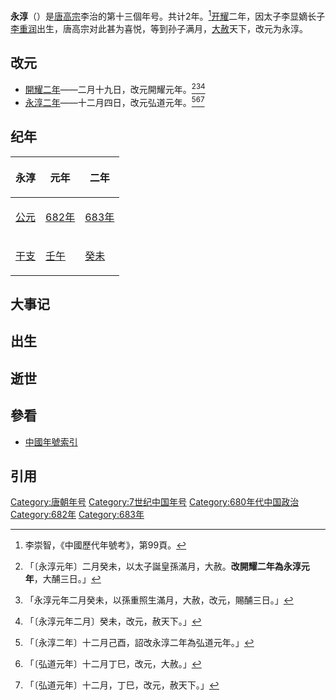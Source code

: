 {{Eranamebox|年号=永淳
|起讫时间= 682年二月－683年十二月
|政权= 唐朝
|帝王= 高宗李治
|历时= 2年
|timeline= <timeline>
ImageSize  = width:200 height:50
PlotArea   = width:180 height:30 left:10 bottom:20
TimeAxis   = orientation:horizontal
DateFormat = yyyy
Period    = from:618 till:907
AlignBars  = early
ScaleMajor = increment:54 start:618
Colors =
  id:canvas value:rgb(1,1,0.85)
BackgroundColors = canvas:canvas
PlotData =
  width:15 color:black
  bar:era from:start till:end
  bar:era from:650 till:683 color:red
  bar:era from:682 till:683 color:blue
</timeline>
|说明= {{fontcolor|blue|永淳}}在唐朝和{{fontcolor|red|唐高宗李治}}时期的位置。 
}}
'''永淳'''（{{kj|682年|二月|683年|十二月}}）是[[唐高宗|唐高宗]]李治的第十三個年号。共计2年。<ref>李崇智，《中國歷代年號考》，第99頁。</ref>[[开耀|开耀]]二年，因太子李显嫡长子[[李重润|李重润]]出生，唐高宗对此甚为喜悦，等到孙子满月，[[大赦|大赦]]天下，改元为永淳。

==改元==
*[[682年|開耀二年]]——二月十九日，改元開耀元年。<ref>{{cite wikisource|title=舊唐書本紀第五高宗下|last=劉昫|wslink=zh:舊唐書/卷5}}「〔永淳元年〕二月癸未，以太子誕皇孫滿月，大赦。'''改開耀二年為永淳元年'''，大酺三日。」</ref><ref>{{cite wikisource|title=新唐書本紀第三高宗|last=歐陽脩|wslink=zh:新唐書/卷003}}「永淳元年二月癸未，以孫重照生滿月，大赦，改元，賜酺三日。」</ref><ref>{{cite wikisource|title=資治通鑑唐紀十九|last=司馬光 |wslink=zh:資治通鑒 (胡三省音注)/卷203}}「〔永淳元年二月〕癸未，改元，赦天下。」</ref>
*[[683年|永淳二年]]——十二月四日，改元弘道元年。<ref>{{cite wikisource|title=舊唐書本紀第五高宗下|last=劉昫|wslink=zh:舊唐書/卷5}}「〔永淳二年〕十二月己酉，詔改永淳二年為弘道元年。」</ref><ref>{{cite wikisource|title=新唐書本紀第三高宗|last=歐陽脩|wslink=zh:新唐書/卷003}}「〔弘道元年〕十二月丁巳，改元，大赦。」</ref><ref>{{cite wikisource|title=資治通鑑唐紀十九|last=司馬光 |wslink=zh:資治通鑒 (胡三省音注)/卷203}}「〔弘道元年〕十二月，丁巳，改元，赦天下。」</ref>

==纪年==
{| class="wikitable"  style="text-align:center;"
!永淳!!元年!!二年
|-
![[公元|公元]]
|[[682年|682年]]||[[683年|683年]]
|-
![[干支|干支]]
|[[壬午|壬午]]||[[癸未|癸未]]
|}

==大事记==

==出生==

==逝世==

==參看==
*[[中国年号列表#唐朝|中國年號索引]]

==引用==
{{Reflist}}

{{年号|[[开耀|开耀]]|[[中国年号列表|唐朝年号]]<br>682年－683年|[[弘道|弘道]]}}
{{唐朝年号}}

[[Category:唐朝年号|Category:唐朝年号]]
[[Category:7世纪中国年号|Category:7世纪中国年号]]
[[Category:680年代中国政治|Category:680年代中国政治]]
[[Category:682年|Category:682年]]
[[Category:683年|Category:683年]]